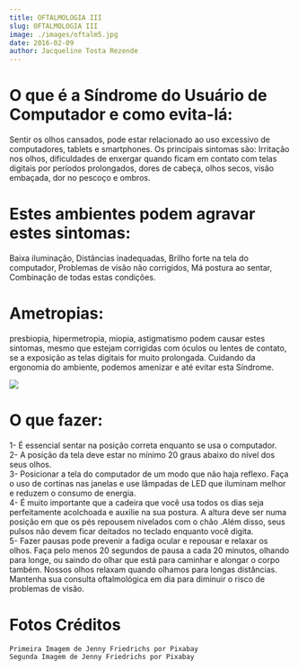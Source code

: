 ```yaml
---
title: OFTALMOLOGIA III
slug: OFTALMOLOGIA III
image: ./images/oftalm5.jpg
date: 2016-02-09
author: Jacqueline Tosta Rezende
---
```


# O que é a Síndrome do Usuário de Computador e como evita-lá:

Sentir os olhos cansados, pode estar relacionado ao uso excessivo de computadores, tablets e smartphones.
Os principais sintomas são: 
Irritação nos olhos, dificuldades de enxergar quando ficam em contato com telas digitais por períodos prolongados, dores de cabeça, olhos secos, visão embaçada, dor no pescoço e ombros.<br />

# Estes ambientes podem agravar estes sintomas:

Baixa iluminação,
Distâncias inadequadas,
Brilho forte na tela do computador,
Problemas de visão não corrigidos,
Má postura ao sentar,
Combinação de todas estas condições.<br />

# Ametropias:

presbiopia, hipermetropia, miopia, astigmatismo podem causar estes sintomas, mesmo que estejam corrigidas com óculos ou lentes de contato, se a exposição as telas digitais for muito prolongada.
Cuidando da ergonomia do ambiente, podemos amenizar e até evitar esta Síndrome.


<div className="post-image">

![](./images/oftalm6.jpg)

</div>

# O que fazer:

1- É essencial sentar na posição correta enquanto se usa o computador.<br />
2- A posição da tela deve estar no mínimo 20 graus abaixo do nível dos seus olhos.<br />
3- Posicionar a tela do computador de um modo que não haja reflexo. Faça o uso de cortinas nas janelas e use lâmpadas de LED que iluminam melhor e reduzem o consumo de energia.<br />
4- É muito importante que a cadeira que você usa todos os dias seja perfeitamente acolchoada e auxilie na sua postura. A altura deve ser numa posição em que os pés repousem nivelados com o chão .Além disso, seus pulsos não devem ficar deitados no teclado enquanto você digita.</br>
5- Fazer pausas pode prevenir a fadiga ocular e repousar e relaxar os olhos. Faça pelo menos 20 segundos de pausa a cada 20 minutos, olhando para longe, ou saindo do olhar que está para caminhar e alongar o corpo também. Nossos olhos relaxam quando olhamos para longas distâncias.
   Mantenha sua consulta oftalmológica em dia para diminuir o risco de problemas de visão.

# Fotos Créditos

```
Primeira Imagem de Jenny Friedrichs por Pixabay
Segunda Imagem de Jenny Friedrichs por Pixabay
```

